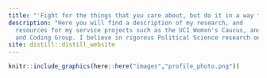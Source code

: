 ```yaml
---
title: "'Fight for the things that you care about, but do it in a way that will lead others to join you.' -RBG"
description: "Here you will find a description of my research, and
  resources for my service projects such as the UCI Womxn's Caucus, and UCI's Methods
  and Coding Group. I believe in rigorous Political Science research on the influence of identity on public opinion and political behavior that is informed by feminst theory. For me, this means quantitative research methods and data analysis that exposes opression, seeks to remedy structural inequality, and highlights the revolutionary power of marginalized groups."
site: distill::distill_website
---
```


```r
knitr::include_graphics(here::here("images","profile_photo.png"))
```

